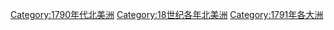 [[Category:1790年代北美洲|Category:1790年代北美洲]]
[[Category:18世纪各年北美洲|Category:18世纪各年北美洲]]
[[Category:1791年各大洲|Category:1791年各大洲]]
